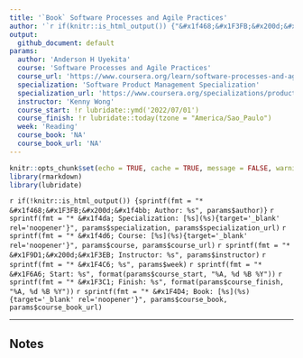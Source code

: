 ```yaml
---
title: '`Book` Software Processes and Agile Practices'
author: '`r if(knitr::is_html_output()) {"&#x1f468;&#x1F3FB;&#x200d;&#x1f4bb; Anderson H Uyekita"} else {NULL}`'
output:
  github_document: default
params:
  author: 'Anderson H Uyekita'
  course: 'Software Processes and Agile Practices'
  course_url: 'https://www.coursera.org/learn/software-processes-and-agile-practices'
  specialization: 'Software Product Management Specialization'
  specialization_url: 'https://www.coursera.org/specializations/product-management'
  instructor: 'Kenny Wong'
  course_start: !r lubridate::ymd('2022/07/01')
  course_finish: !r lubridate::today(tzone = "America/Sao_Paulo")
  week: 'Reading'
  course_book: 'NA'
  course_book_url: 'NA'
---
```


```r
knitr::opts_chunk$set(echo = TRUE, cache = TRUE, message = FALSE, warning = FALSE)
library(rmarkdown)
library(lubridate)
```

`r if(!knitr::is_html_output()) {sprintf(fmt = "* &#x1f468;&#x1F3FB;&#x200d;&#x1f4bb; Author: %s", params$author)}`
`r sprintf(fmt = "* &#x1f4da; Specialization: [%s](%s){target='_blank' rel='noopener'}", params$specialization, params$specialization_url)`
`r sprintf(fmt = "* &#x1f4d6; Course: [%s](%s){target='_blank' rel='noopener'}", params$course, params$course_url)`
    `r sprintf(fmt = "* &#x1F9D1;&#x200d;&#x1F3EB; Instructor: %s", params$instructor)`
`r sprintf(fmt = "* &#x1F4C6; %s", params$week)`
    `r sprintf(fmt = "* &#x1F6A6; Start: %s", format(params$course_start, "%A, %d %B %Y"))`
    `r sprintf(fmt = "* &#x1F3C1; Finish: %s", format(params$course_finish, "%A, %d %B %Y"))`
`r sprintf(fmt = "* &#x1F4D4; Book: [%s](%s){target='_blank' rel='noopener'}", params$course_book, params$course_book_url)`

--------------------------------------------------------------------------------

## Notes



